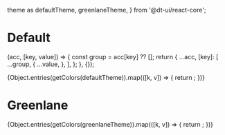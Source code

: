 

  theme as defaultTheme,
  greenlaneTheme,
} from '@dt-ui/react-core';

<Meta title='Foundations/Palette' />

# Default

  (acc, [key, value]) => {
    const group = acc[key] ?? [];
  return {
    ...acc,
    [key]: [
      ...group,
      {
        ...value,
      },
    ],
  };
}, {});

<div style={{ background: '#eeeeee', padding: '20px' }}>
  <ThemeProvider theme={defaultTheme}>
    <ColorPalette>
      {Object.entries(getColors(defaultTheme)).map(([k, v]) => {
        return <ColorItem key={k} title={k} colors={Object.assign({}, ...v)} />;
      })}
    </ColorPalette>
  </ThemeProvider>
</div>

# Greenlane

<div style={{ background: '#eeeeee', padding: '20px' }}>
  <ThemeProvider theme={greenlaneTheme}>
    <ColorPalette>
      {Object.entries(getColors(greenlaneTheme)).map(([k, v]) => {
        return <ColorItem key={k} title={k} colors={Object.assign({}, ...v)} />;
      })}
    </ColorPalette>
  </ThemeProvider>
</div>